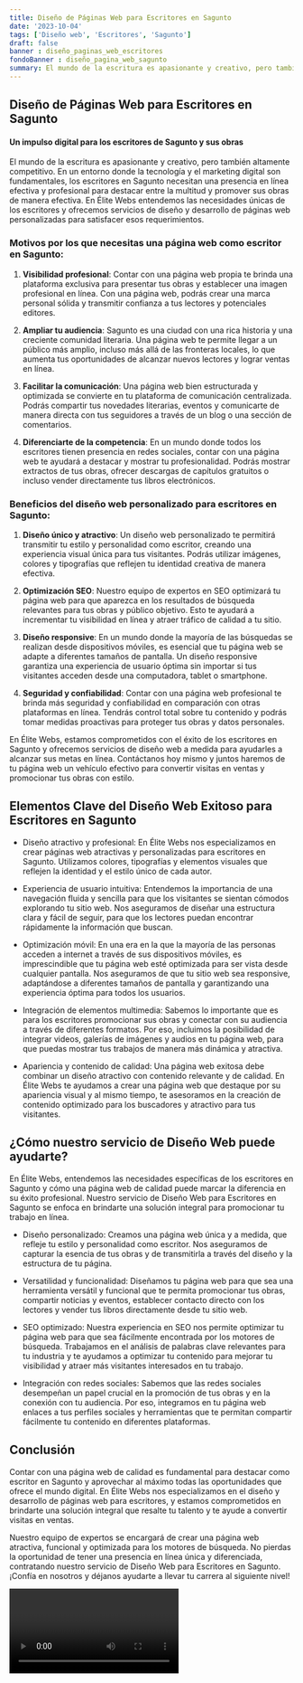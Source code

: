 ```yaml
---
title: Diseño de Páginas Web para Escritores en Sagunto
date: '2023-10-04'
tags: ['Diseño web', 'Escritores', 'Sagunto']
draft: false
banner : diseño_paginas_web_escritores
fondoBanner : diseño_pagina_web_sagunto
summary: El mundo de la escritura es apasionante y creativo, pero también altamente competitivo. En un entorno donde la tecnología y el marketing digital son fundamentales, los escritores en Sagunto necesitan una presencia en línea efectiva y profesional para destacar entre la multitud y promover sus obras de manera efectiva. En Élite Webs entendemos las necesidades únicas de los escritores y ofrecemos servicios de diseño y desarrollo de páginas web personalizadas para satisfacer esos requerimientos.
---
```


## Diseño de Páginas Web para Escritores en Sagunto

#### Un impulso digital para los escritores de Sagunto y sus obras

El mundo de la escritura es apasionante y creativo, pero también altamente competitivo. En un entorno donde la tecnología y el marketing digital son fundamentales, los escritores en Sagunto necesitan una presencia en línea efectiva y profesional para destacar entre la multitud y promover sus obras de manera efectiva. En Élite Webs entendemos las necesidades únicas de los escritores y ofrecemos servicios de diseño y desarrollo de páginas web personalizadas para satisfacer esos requerimientos.

### Motivos por los que necesitas una página web como escritor en Sagunto:

1. **Visibilidad profesional**: Contar con una página web propia te brinda una plataforma exclusiva para presentar tus obras y establecer una imagen profesional en línea. Con una página web, podrás crear una marca personal sólida y transmitir confianza a tus lectores y potenciales editores.

2. **Ampliar tu audiencia**: Sagunto es una ciudad con una rica historia y una creciente comunidad literaria. Una página web te permite llegar a un público más amplio, incluso más allá de las fronteras locales, lo que aumenta tus oportunidades de alcanzar nuevos lectores y lograr ventas en línea.

3. **Facilitar la comunicación**: Una página web bien estructurada y optimizada se convierte en tu plataforma de comunicación centralizada. Podrás compartir tus novedades literarias, eventos y comunicarte de manera directa con tus seguidores a través de un blog o una sección de comentarios.

4. **Diferenciarte de la competencia**: En un mundo donde todos los escritores tienen presencia en redes sociales, contar con una página web te ayudará a destacar y mostrar tu profesionalidad. Podrás mostrar extractos de tus obras, ofrecer descargas de capítulos gratuitos o incluso vender directamente tus libros electrónicos.

### Beneficios del diseño web personalizado para escritores en Sagunto:

1. **Diseño único y atractivo**: Un diseño web personalizado te permitirá transmitir tu estilo y personalidad como escritor, creando una experiencia visual única para tus visitantes. Podrás utilizar imágenes, colores y tipografías que reflejen tu identidad creativa de manera efectiva.

2. **Optimización SEO**: Nuestro equipo de expertos en SEO optimizará tu página web para que aparezca en los resultados de búsqueda relevantes para tus obras y público objetivo. Esto te ayudará a incrementar tu visibilidad en línea y atraer tráfico de calidad a tu sitio.

3. **Diseño responsive**: En un mundo donde la mayoría de las búsquedas se realizan desde dispositivos móviles, es esencial que tu página web se adapte a diferentes tamaños de pantalla. Un diseño responsive garantiza una experiencia de usuario óptima sin importar si tus visitantes acceden desde una computadora, tablet o smartphone.

4. **Seguridad y confiabilidad**: Contar con una página web profesional te brinda más seguridad y confiabilidad en comparación con otras plataformas en línea. Tendrás control total sobre tu contenido y podrás tomar medidas proactivas para proteger tus obras y datos personales.

En Élite Webs, estamos comprometidos con el éxito de los escritores en Sagunto y ofrecemos servicios de diseño web a medida para ayudarles a alcanzar sus metas en línea. Contáctanos hoy mismo y juntos haremos de tu página web un vehículo efectivo para convertir visitas en ventas y promocionar tus obras con estilo.

<GifSeo />

<Cta />

## Elementos Clave del Diseño Web Exitoso para Escritores en Sagunto

- Diseño atractivo y profesional: En Élite Webs nos especializamos en crear páginas web atractivas y personalizadas para escritores en Sagunto. Utilizamos colores, tipografías y elementos visuales que reflejen la identidad y el estilo único de cada autor.

- Experiencia de usuario intuitiva: Entendemos la importancia de una navegación fluida y sencilla para que los visitantes se sientan cómodos explorando tu sitio web. Nos aseguramos de diseñar una estructura clara y fácil de seguir, para que los lectores puedan encontrar rápidamente la información que buscan.

- Optimización móvil: En una era en la que la mayoría de las personas acceden a internet a través de sus dispositivos móviles, es imprescindible que tu página web esté optimizada para ser vista desde cualquier pantalla. Nos aseguramos de que tu sitio web sea responsive, adaptándose a diferentes tamaños de pantalla y garantizando una experiencia óptima para todos los usuarios.

- Integración de elementos multimedia: Sabemos lo importante que es para los escritores promocionar sus obras y conectar con su audiencia a través de diferentes formatos. Por eso, incluimos la posibilidad de integrar videos, galerías de imágenes y audios en tu página web, para que puedas mostrar tus trabajos de manera más dinámica y atractiva.

- Apariencia y contenido de calidad: Una página web exitosa debe combinar un diseño atractivo con contenido relevante y de calidad. En Élite Webs te ayudamos a crear una página web que destaque por su apariencia visual y al mismo tiempo, te asesoramos en la creación de contenido optimizado para los buscadores y atractivo para tus visitantes.

## ¿Cómo nuestro servicio de Diseño Web puede ayudarte?

En Élite Webs, entendemos las necesidades específicas de los escritores en Sagunto y cómo una página web de calidad puede marcar la diferencia en su éxito profesional. Nuestro servicio de Diseño Web para Escritores en Sagunto se enfoca en brindarte una solución integral para promocionar tu trabajo en línea.

- Diseño personalizado: Creamos una página web única y a medida, que refleje tu estilo y personalidad como escritor. Nos aseguramos de capturar la esencia de tus obras y de transmitirla a través del diseño y la estructura de tu página.

- Versatilidad y funcionalidad: Diseñamos tu página web para que sea una herramienta versátil y funcional que te permita promocionar tus obras, compartir noticias y eventos, establecer contacto directo con los lectores y vender tus libros directamente desde tu sitio web.

- SEO optimizado: Nuestra experiencia en SEO nos permite optimizar tu página web para que sea fácilmente encontrada por los motores de búsqueda. Trabajamos en el análisis de palabras clave relevantes para tu industria y te ayudamos a optimizar tu contenido para mejorar tu visibilidad y atraer más visitantes interesados en tu trabajo.

- Integración con redes sociales: Sabemos que las redes sociales desempeñan un papel crucial en la promoción de tus obras y en la conexión con tu audiencia. Por eso, integramos en tu página web enlaces a tus perfiles sociales y herramientas que te permitan compartir fácilmente tu contenido en diferentes plataformas.

## Conclusión

Contar con una página web de calidad es fundamental para destacar como escritor en Sagunto y aprovechar al máximo todas las oportunidades que ofrece el mundo digital. En Élite Webs nos especializamos en el diseño y desarrollo de páginas web para escritores, y estamos comprometidos en brindarte una solución integral que resalte tu talento y te ayude a convertir visitas en ventas.

Nuestro equipo de expertos se encargará de crear una página web atractiva, funcional y optimizada para los motores de búsqueda. No pierdas la oportunidad de tener una presencia en línea única y diferenciada, contratando nuestro servicio de Diseño Web para Escritores en Sagunto. ¡Confía en nosotros y déjanos ayudarte a llevar tu carrera al siguiente nivel!

<Video />

<CtaBot job='Escritores' city='Sagunto'/>

<Gmaps query='Sagunto+españa+maps' />
